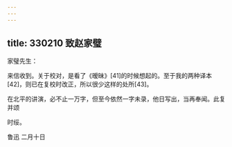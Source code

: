 ```yaml
---
---
---
```

title: 330210 致赵家璧
---




家璧先生：

来信收到。关于校对，是看了《暧昧》[41]的时候想起的。至于我的两种译本[42]，则已在复校时改正，所以很少这样的处所[43]。

在北平的讲演，必不止一万字，但至今依然一字未录，他日写出，当再奉闻。此复并颂

时绥。

鲁迅 二月十日